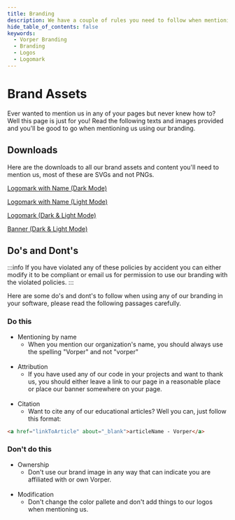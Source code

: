 ```yaml
---
title: Branding
description: We have a couple of rules you need to follow when mentioning us in your projects, here's everything you need to know.
hide_table_of_contents: false
keywords:
  - Vorper Branding
  - Branding
  - Logos
  - Logomark
---
```


# Brand Assets

Ever wanted to mention us in any of your pages but never knew how to? Well this page is just for you! Read the following texts and images provided and you'll be good to go when mentioning us
using our branding.

## Downloads

Here are the downloads to all our brand assets and content you'll need to mention us, most of these are SVGs and not PNGs.

[Logomark with Name (Dark Mode)](/img/logo_dark.svg)

[Logomark with Name (Light Mode)](/img/logo_light.svg)

[Logomark (Dark & Light Mode)](/img/logo.svg)

[Banner (Dark & Light Mode)](/img/vorper-card.png)

## Do's and Dont's

:::info
If you have violated any of these policies by accident you can either modify it to be compliant or email us for permission to use our branding with the violated policies.
:::

Here are some do's and dont's to follow when using any of our branding in your software, please read the following passages carefully.

### Do this

- Mentioning by name
  - When you mention our organization's name, you should always use the spelling "Vorper" and not "vorper"
    <br></br>
- Attribution
  - If you have used any of our code in your projects and want to thank us, you should either leave a link to our page in a reasonable place or place our banner somewhere on your page.
    <br></br>
- Citation
  - Want to cite any of our educational articles? Well you can, just follow this format:

```html
<a href="linkToArticle" about="_blank">articleName - Vorper</a>
```

### Don't do this

- Ownership
  - Don't use our brand image in any way that can indicate you are affiliated with or own Vorper.
    <br></br>
- Modification
  - Don't change the color pallete and don't add things to our logos when mentioning us.
    <br></br>
